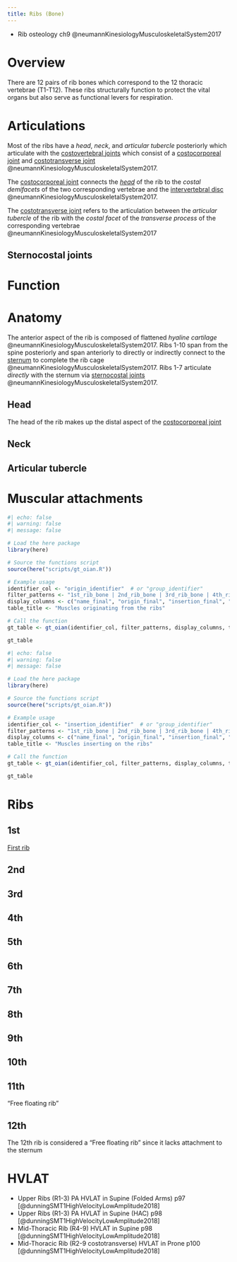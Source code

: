 ```yaml
---
title: Ribs (Bone)
---
```



::: {.callout title="Reading list"}

- Rib osteology ch9 @neumannKinesiologyMusculoskeletalSystem2017

:::

# Overview

There are 12 pairs of rib bones which correspond to the 12 thoracic vertebrae (T1-T12).
These ribs structurally function to protect the vital organs but also serve as functional levers for respiration.


# Articulations

Most of the ribs have a *head*, *neck*, and *articular tubercle* posteriorly which articulate with the [costovertebral joints]({{< var ref-costovertebral-joint.path >}}) which consist of a [costocorporeal joint]({{< var ref-costocorporeal-joint.path >}}) and [costotransverse joint]({{< var ref-costotransverse-joint.path >}}) @neumannKinesiologyMusculoskeletalSystem2017.

The [costocorporeal joint]({{< var ref-costocorporeal-joint.path >}}) connects the [*head*](#head) of the rib to the *costal demifacets* of the two corresponding vertebrae and the [intervertebral disc]({{< var ref-intervertebral-disc.path >}}) @neumannKinesiologyMusculoskeletalSystem2017.

The [costotransverse joint]({{< var ref-costotransverse-joint.path >}}) refers to the articulation between the *articular tubercle* of the rib with the *costal facet* of the *transverse process* of the corresponding vertebrae @neumannKinesiologyMusculoskeletalSystem2017

## Sternocostal joints



# Function



# Anatomy

The anterior aspect of the rib is composed of flattened *hyaline cartilage* @neumannKinesiologyMusculoskeletalSystem2017.
Ribs 1-10 span from the spine posteriorly and span anteriorly to directly or indirectly connect to the [sternum]({{< var ref-sternum-bone.path >}}) to complete the rib cage @neumannKinesiologyMusculoskeletalSystem2017.
Ribs 1-7 articulate *directly* with the sternum via [sternocostal joints]({{< var ref-sternocostal-joint.path >}}) @neumannKinesiologyMusculoskeletalSystem2017.

## Head {#head}

The head of the rib makes up the distal aspect of the [costocorporeal joint]({{< var ref-costocorporeal-joint.path >}})

## Neck {#neck}

## Articular tubercle {#articular-tubercle}


# Muscular attachments

```r
#| echo: false
#| warning: false
#| message: false

# Load the here package
library(here)

# Source the functions script
source(here("scripts/gt_oian.R"))

# Example usage
identifier_col <- "origin_identifier"  # or "group_identifier"
filter_patterns <- "1st_rib_bone | 2nd_rib_bone | 3rd_rib_bone | 4th_rib_bone | 5th_rib_bone | 6th_rib_bone | 7th_rib_bone | 8th_rib_bone | 9th_rib_bone | 10th_rib_bone | 11th_rib_bone | 12_rib_bone"
display_columns <- c("name_final", "origin_final", "insertion_final", "innervation_final", "action_final")
table_title <- "Muscles originating from the ribs"

# Call the function
gt_table <- gt_oian(identifier_col, filter_patterns, display_columns, table_title)

gt_table
```


```r
#| echo: false
#| warning: false
#| message: false

# Load the here package
library(here)

# Source the functions script
source(here("scripts/gt_oian.R"))

# Example usage
identifier_col <- "insertion_identifier"  # or "group_identifier"
filter_patterns <- "1st_rib_bone | 2nd_rib_bone | 3rd_rib_bone | 4th_rib_bone | 5th_rib_bone | 6th_rib_bone | 7th_rib_bone | 8th_rib_bone | 9th_rib_bone | 10th_rib_bone | 11th_rib_bone | 12_rib_bone"
display_columns <- c("name_final", "origin_final", "insertion_final", "innervation_final", "action_final")
table_title <- "Muscles inserting on the ribs"

# Call the function
gt_table <- gt_oian(identifier_col, filter_patterns, display_columns, table_title)

gt_table
```


# Ribs

## 1st

[First rib]({{< var ref-1st-rib.path >}})

## 2nd

## 3rd

## 4th

## 5th

## 6th

## 7th

## 8th

## 9th

## 10th

## 11th 

"Free floating rib"

## 12th

The 12th rib is considered a "Free floating rib" since it lacks attachment to the sternum




# HVLAT

- Upper Ribs (R1-3) PA HVLAT in Supine (Folded Arms) p97 [@dunningSMT1HighVelocityLowAmplitude2018]
- Upper Ribs (R1-3) PA HVLAT in Supine (HAC) p98 [@dunningSMT1HighVelocityLowAmplitude2018]
- Mid-Thoracic Rib (R4-9) HVLAT in Supine p98 [@dunningSMT1HighVelocityLowAmplitude2018]
- Mid-Thoracic Rib (R2-9 costotransverse) HVLAT in Prone p100 [@dunningSMT1HighVelocityLowAmplitude2018]